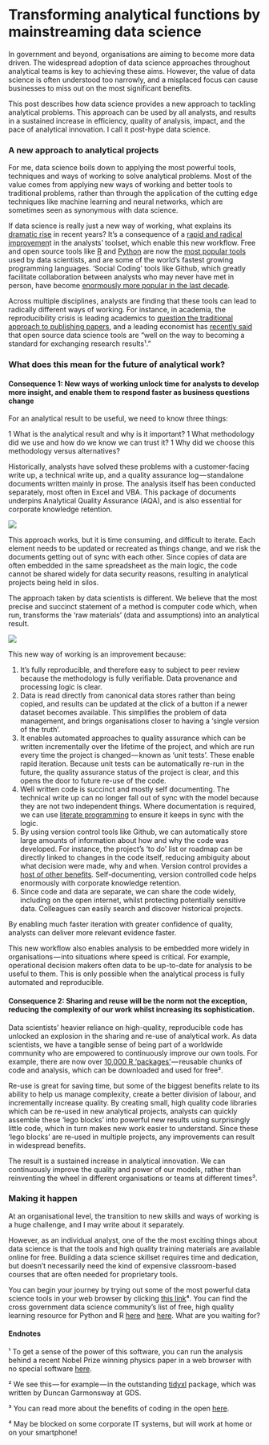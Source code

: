 # Transforming analytical functions by mainstreaming data science

In government and beyond, organisations are aiming to become more data driven. The widespread adoption of data science approaches throughout analytical teams is key to achieving these aims. However, the value of data science is often understood too narrowly, and a misplaced focus can cause businesses to miss out on the most significant benefits.

This post describes how data science provides a new approach to tackling analytical problems. This approach can be used by all analysts, and results in a sustained increase in efficiency, quality of analysis, impact, and the pace of analytical innovation. I call it post-hype data science.

### **A new approach to analytical projects**

For me, data science boils down to applying the most powerful tools, techniques and ways of working to solve analytical problems. Most of the value comes from applying new ways of working and better tools to traditional problems, rather than through the application of the cutting edge techniques like machine learning and neural networks, which are sometimes seen as synonymous with data science.

If data science is really just a new way of working, what explains its [dramatic rise](https://trends.google.com/trends/explore?date=all&q=%22data%20science%22) in recent years? It’s a consequence of a [rapid and radical improvemen](https://beta.observablehq.com/@robinl/relative-popularity-of-analytical-software-using-google-t)t in the analysts’ toolset, which enable this new workflow. Free and open source tools like [R](https://stackoverflow.blog/2017/10/10/impressive-growth-r/) and [Python](https://stackoverflow.blog/2017/10/10/impressive-growth-r/) are now the [most popular tools](https://www.kaggle.com/surveys/2017#what) used by data scientists, and are some of the world’s fastest growing programming languages. ‘Social Coding’ tools like Github, which greatly facilitate collaboration between analysts who may never have met in person, have become [enormously more popular in the last decade](https://trends.google.com/trends/explore?date=all&q=github).

Across multiple disciplines, analysts are finding that these tools can lead to radically different ways of working. For instance, in academia, the reproducibility crisis is leading academics to [question the traditional approach to publishing papers](https://www.theatlantic.com/science/archive/2018/04/the-scientific-paper-is-obsolete/556676/), and a leading economist has [recently said](https://paulromer.net/jupyter-mathematica-and-the-future-of-the-research-paper/) that open source data science tools are “well on the way to becoming a standard for exchanging research results¹.”

### **What does this mean for the future of analytical work?**

#### Consequence 1: New ways of working unlock time for analysts to develop more insight, and enable them to respond faster as business questions change

For an analytical result to be useful, we need to know three things:

1   What is the analytical result and why is it important?
1   What methodology did we use and how do we know we can trust it?
1   Why did we choose this methodology versus alternatives?

Historically, analysts have solved these problems with a customer-facing write up, a technical write up, and a quality assurance log — standalone documents written mainly in prose. The analysis itself has been conducted separately, most often in Excel and VBA. This package of documents underpins Analytical Quality Assurance (AQA), and is also essential for corporate knowledge retention.

![](https://cdn-images-1.medium.com/max/800/0*mvbbMCVnCQ3SWwdO)

This approach works, but it is time consuming, and difficult to iterate. Each element needs to be updated or recreated as things change, and we risk the documents getting out of sync with each other. Since copies of data are often embedded in the same spreadsheet as the main logic, the code cannot be shared widely for data security reasons, resulting in analytical projects being held in silos.

The approach taken by data scientists is different. We believe that the most precise and succinct statement of a method is computer code which, when run, transforms the ‘raw materials’ (data and assumptions) into an analytical result.

![](https://cdn-images-1.medium.com/max/800/1*gk2a9n7T4irY6HIglKfjBw.png)

This new way of working is an improvement because:

1. It’s fully reproducible, and therefore easy to subject to peer review because the methodology is fully verifiable. Data provenance and processing logic is clear.
1. Data is read directly from canonical data stores rather than being copied, and results can be updated at the click of a button if a newer dataset becomes available. This simplifies the problem of data management, and brings organisations closer to having a ‘single version of the truth’.
1. It enables automated approaches to quality assurance which can be written incrementally over the lifetime of the project, and which are run every time the project is changed — known as ‘unit tests’. These enable rapid iteration. Because unit tests can be automatically re-run in the future, the quality assurance status of the project is clear, and this opens the door to future re-use of the code.
1. Well written code is succinct and mostly self documenting. The technical write up can no longer fall out of sync with the model because they are not two independent things. Where documentation is required, we can use [literate programming](http://www.datacarpentry.org/rr-literate-programming/03-explore-knitr/) to ensure it keeps in sync with the logic.
1. By using version control tools like Github, we can automatically store large amounts of information about how and why the code was developed. For instance, the project’s ‘to do’ list or roadmap can be directly linked to changes in the code itself, reducing ambiguity about what decision were made, why and when. Version control provides a [host of other benefits](https://moj-analytical-services.github.io/platform_user_guidance/annexes.html#what-are-the-benefits-of-github-and-why-do-we-recommend-it). Self-documenting, version controlled code helps enormously with corporate knowledge retention.
1. Since code and data are separate, we can share the code widely, including on the open internet, whilst protecting potentially sensitive data. Colleagues can easily search and discover historical projects.

By enabling much faster iteration with greater confidence of quality, analysts can deliver more relevant evidence faster.

This new workflow also enables analysis to be embedded more widely in organisations — into situations where speed is critical. For example, operational decision makers often data to be up-to-date for analysis to be useful to them. This is only possible when the analytical process is fully automated and reproducible.

#### **Consequence 2: Sharing and reuse will be the norm not the exception, reducing the complexity of our work whilst increasing its sophistication.**

Data scientists’ heavier reliance on high-quality, reproducible code has unlocked an explosion in the sharing and re-use of analytical work. As data scientists, we have a tangible sense of being part of a worldwide community who are empowered to continuously improve our own tools. For example, there are now over [10,000 R ‘packages’](https://cran.r-project.org/web/packages/available_packages_by_name.html) — reusable chunks of code and analysis, which can be downloaded and used for free².

Re-use is great for saving time, but some of the biggest benefits relate to its ability to help us manage complexity, create a better division of labour, and incrementally increase quality. By creating small, high quality code libraries which can be re-used in new analytical projects, analysts can quickly assemble these ‘lego blocks’ into powerful new results using surprisingly little code, which in turn makes new work easier to understand. Since these ‘lego blocks’ are re-used in multiple projects, any improvements can result in widespread benefits.

The result is a sustained increase in analytical innovation. We can continuously improve the quality and power of our models, rather than reinventing the wheel in different organisations or teams at different times³.

### Making it happen

At an organisational level, the transition to new skills and ways of working is a huge challenge, and I may write about it separately.

However, as an individual analyst, one of the the most exciting things about data science is that the tools and high quality training materials are available online for free. Building a data science skillset requires time and dedication, but doesn’t necessarily need the kind of expensive classroom-based courses that are often needed for proprietary tools.

You can begin your journey by trying out some of the most powerful data science tools in your web browser by clicking [this link](http://jupyter.org/try)⁴. You can find the cross government data science community’s list of free, high quality learning resource for Python and R [here](https://docs.google.com/document/d/1aAeiiXhrAVZPVrbKK3k6ELxbZyeKuTHnr2-pCIyAtfQ/edit#) and [here](https://docs.google.com/document/d/1R4hBMf26T9HEnCdVz56PpZhwiCv5RhberYL3BxOSKsA/edit). What are you waiting for?

#### Endnotes

¹ To get a sense of the power of this software, you can run the analysis behind a recent Nobel Prize winning physics paper in a web browser with no special software [here](https://losc.ligo.org/tutorials).

² We see this — for example — in the outstanding [tidyxl](https://github.com/nacnudus/tidyxl) package, which was written by Duncan Garmonsway at GDS.

³ You can read more about the benefits of coding in the open [here](https://mojdigital.blog.gov.uk/2017/02/21/why-we-code-in-the-open/).

⁴ May be blocked on some corporate IT systems, but will work at home or on your smartphone!